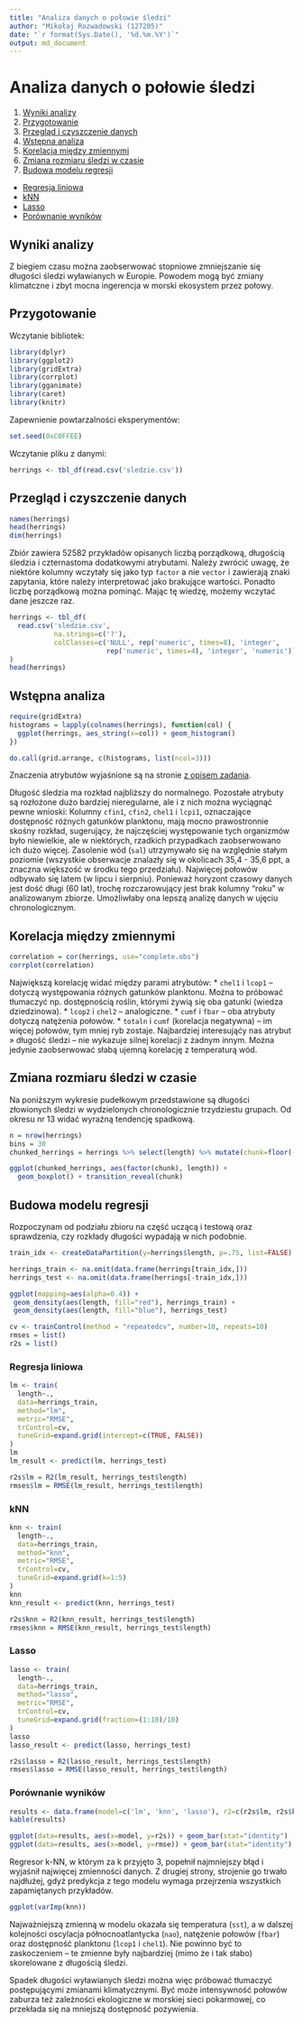 ```yaml
---
title: "Analiza danych o połowie śledzi"
author: "Mikołaj Rozwadowski (127205)"
date: "`r format(Sys.Date(), '%d.%m.%Y')`"
output: md_document
---
```


# Analiza danych o połowie śledzi
1. [Wyniki analizy](#wyniki-analizy)
2. [Przygotowanie](#przygotowanie)
3. [Przegląd i czyszczenie danych](#przegląd-i-czyszczenie-danych)
4. [Wstępna analiza](#wstępna-analiza)
5. [Korelacja między zmiennymi](#korelacja-między-zmiennymi)
6. [Zmiana rozmiaru śledzi w czasie](#zmiana-rozmiaru-śledzi-w-czasie)
7. [Budowa modelu regresji](#budowa-modelu-regresji)
  * [Regresja liniowa](#regresja-liniowa)
  * [kNN](#knn)
  * [Lasso](#lasso)
  * [Porównanie wyników](#porównanie-wyników)

## Wyniki analizy
Z biegiem czasu można zaobserwować stopniowe zmniejszanie się długości śledzi wyławianych w Europie.
Powodem mogą być zmiany klimatczne i zbyt mocna ingerencja w morski ekosystem przez połowy.

## Przygotowanie

Wczytanie bibliotek:
```r
library(dplyr)
library(ggplot2)
library(gridExtra)
library(corrplot)
library(gganimate)
library(caret)
library(knitr)
```

Zapewnienie powtarzalności eksperymentów:
```r
set.seed(0xC0FFEE)
```

Wczytanie pliku z danymi:
```r
herrings <- tbl_df(read.csv('sledzie.csv'))
```

## Przegląd i czyszczenie danych
```r
names(herrings)
head(herrings)
dim(herrings)
```

Zbiór zawiera 52582 przykładów opisanych liczbą porządkową, długością śledzia i czternastoma dodatkowymi atrybutami. Należy zwrócić uwagę, że niektóre kolumny wczytały się jako typ `factor` a nie `vector` i zawierają znaki zapytania, które należy interpretować jako brakujące wartości.
Ponadto liczbę porządkową można pominąć. Mając tę wiedzę, możemy wczytać dane jeszcze raz.

```r
herrings <- tbl_df(
  read.csv('sledzie.csv',
           na.strings=c('?'),
           colClasses=c('NULL', rep('numeric', times=8), 'integer',
                        rep('numeric', times=4), 'integer', 'numeric'))
)
head(herrings)
```

## Wstępna analiza

```r
require(gridExtra)
histograms = lapply(colnames(herrings), function(col) {
  ggplot(herrings, aes_string(x=col)) + geom_histogram()
})

do.call(grid.arrange, c(histograms, list(ncol=3)))
```

Znaczenia atrybutów wyjaśnione są na stronie [z opisem zadania](http://www.cs.put.poznan.pl/alabijak/emd/projekt/projekt_analiza.html).

Długość śledzia ma rozkład najbliższy do normalnego. Pozostałe atrybuty są rozłożone dużo bardziej nieregularne, ale i z nich można wyciągnąć pewne wnioski:
Kolumny `cfin1`, `cfin2`, `chel1` i `lcpi1`, oznaczające dostępność różnych gatunków planktonu, mają mocno prawostronnie skośny rozkład, sugerujący, że najczęściej występowanie tych organizmów było niewielkie, ale w niektórych, rzadkich przypadkach zaobserwowano ich dużo więcej.
Zasolenie wód (`sal`) utrzymywało się na względnie stałym poziomie (wszystkie obserwacje znalazły się w okolicach 35,4 - 35,6 ppt, a znaczna większość w środku tego przedziału).
Najwięcej połowów odbywało się latem (w lipcu i sierpniu). Ponieważ horyzont czasowy danych jest dość długi (60 lat), trochę rozczarowujący jest brak kolumny "roku" w analizowanym zbiorze. Umożliwłaby ona lepszą analizę danych w ujęciu chronologicznym.

## Korelacja między zmiennymi
```r
correlation = cor(herrings, use="complete.obs")
corrplot(correlation)
```

Największą korelację widać między parami atrybutów:
* `chel1` i `lcop1` – dotyczą występowania różnych gatunków planktonu. Można to próbować tłumaczyć np. dostępnością roślin, którymi żywią się oba gatunki (wiedza dziedzinowa).
* `lcop2` i `chel2` – analogiczne.
* `cumf` i `fbar` – oba atrybuty dotyczą natężenia połowów.
* `totaln` i `cumf` (korelacja negatywna) – im więcej połowów, tym mniej ryb zostaje.
Najbardziej interesująćy nas atrybut » długość śledzi – nie wykazuje silnej korelacji z żadnym innym. Można jedynie zaobserwować słabą ujemną korelację z temperaturą wód.

## Zmiana rozmiaru śledzi w czasie

Na poniższym wykresie pudełkowym przedstawione są długości złowionych śledzi w wydzielonych chronologicznie trzydziestu grupach. Od okresu nr 13 widać wyraźną tendencję spadkową.

```r
n = nrow(herrings)
bins = 30
chunked_herrings = herrings %>% select(length) %>% mutate(chunk=floor((row_number() - 1) / n * bins))

ggplot(chunked_herrings, aes(factor(chunk), length)) + 
  geom_boxplot() + transition_reveal(chunk)
```

## Budowa modelu regresji

Rozpoczynam od podziału zbioru na część uczącą i testową oraz sprawdzenia, czy rozkłady długości wypadają w nich podobnie.

```r
train_idx <- createDataPartition(y=herrings$length, p=.75, list=FALSE)

herrings_train <- na.omit(data.frame(herrings[train_idx,]))
herrings_test <- na.omit(data.frame(herrings[-train_idx,]))

ggplot(mapping=aes(alpha=0.4)) + 
 geom_density(aes(length, fill="red"), herrings_train) + 
 geom_density(aes(length, fill="blue"), herrings_test)

cv <- trainControl(method = "repeatedcv", number=10, repeats=10)
rmses = list()
r2s = list()
```

### Regresja liniowa
```r
lm <- train(
  length~.,
  data=herrings_train,
  method="lm",
  metric="RMSE",
  trControl=cv,
  tuneGrid=expand.grid(intercept=c(TRUE, FALSE))
)
lm
lm_result <- predict(lm, herrings_test)

r2s$lm = R2(lm_result, herrings_test$length)
rmses$lm = RMSE(lm_result, herrings_test$length)
```

### kNN
```r
knn <- train(
  length~.,
  data=herrings_train,
  method="knn",
  metric="RMSE",
  trControl=cv,
  tuneGrid=expand.grid(k=1:5)
)
knn
knn_result <- predict(knn, herrings_test)

r2s$knn = R2(knn_result, herrings_test$length)
rmses$knn = RMSE(knn_result, herrings_test$length)
```

### Lasso
```r
lasso <- train(
  length~.,
  data=herrings_train,
  method="lasso",
  metric="RMSE",
  trControl=cv,
  tuneGrid=expand.grid(fraction=(1:10)/10)
)
lasso
lasso_result <- predict(lasso, herrings_test)

r2s$lasso = R2(lasso_result, herrings_test$length)
rmses$lasso = RMSE(lasso_result, herrings_test$length)
```

### Porównanie wyników
```r
results <- data.frame(model=c('lm', 'knn', 'lasso'), r2=c(r2s$lm, r2s$knn, r2s$lasso), rmse=c(rmses$lm, rmses$knn, rmses$lasso))
kable(results)

ggplot(data=results, aes(x=model, y=r2s)) + geom_bar(stat="identity")
ggplot(data=results, aes(x=model, y=rmse)) + geom_bar(stat="identity")
```

Regresor k-NN, w którym za k przyjęto 3, popełnił najmniejszy błąd i wyjaśnił najwięcej zmienności danych. Z drugiej strony, strojenie go trwało najdłużej, gdyż predykcja z tego modelu wymaga przejrzenia wszystkich zapamiętanych przykładów.

```r
ggplot(varImp(knn))
```

Najważniejszą zmienną w modelu okazała się temperatura (`sst`), a w dalszej kolejności oscylacja północnoatlantycka (`nao`), natężenie połowów (`fbar`) oraz dostępność planktonu (`lcop1` i `chel1`). Nie powinno być to zaskoczeniem – te zmienne były najbardziej (mimo że i tak słabo) skorelowane z długością śledzi.

Spadek długości wyławianych śledzi można więc próbować tłumaczyć postępującymi zmianami klimatycznymi.
Być może intensywność połowów zaburza też zależności ekologiczne w morskiej sieci pokarmowej, co przekłada się na mniejszą dostępność pożywienia.

